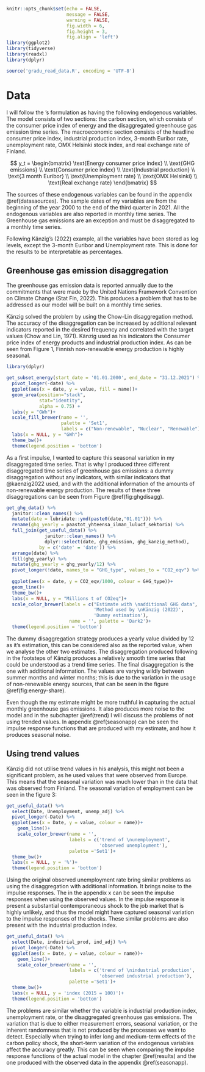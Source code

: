 ```r
knitr::opts_chunk$set(echo = FALSE,
                      message = FALSE,
                      warning = FALSE,
                      fig.width = 6,
                      fig.height = 3,
                      fig.align = 'left')
library(ggplot2)
library(tidyverse)
library(readxl)
library(dplyr)

source('gradu_read_data.R', encoding = 'UTF-8')
```

# Data

I will follow the \citeauthor{kaenzig2022}'s formulation as having the following endogenous variables. The model consists of two sections: the carbon section, which consists of the consumer price index of energy and the disaggregated greenhouse gas emission time series. The macroeconomic section consists of the headline consumer price index, industrial production index, 3-month Euribor rate, unemployment rate, OMX Helsinki stock index, and real exchange rate of Finland.


$$
y_t =
\begin{bmatrix}
\text{Energy consumer price index} \\
\text{GHG emissions} \\
\text{Consumer price index} \\
\text{Industrial production} \\
\text{3 month Euribor} \\
\text{Unemployment rate} \\
\text{OMX Helsinki} \\
\text{Real exchange rate}
\end{bmatrix}
$$

The sources of these endogenous variables can be found in the appendix \@ref(datasaources). The sample dates of my variables are from the beginning of the year 2000 to the end of the third quarter in 2021. All the endogenous variables are also reported in monthly time series. The Greenhouse gas emissions are an exception and must be disaggregated to a monthly time series.    

Following Känzig's (2022) example, all the variables have been stored as log levels, except the 3-month Euribor and Unemployment rate. This is done for the results to be interpretable as percentages.

## Greenhouse gas emission disaggregation

The greenhouse gas emission data is reported annually due to the commitments that were made by the United Nations Framework Convention on Climate Change (Stat Fin, 2022). This produces a problem that has to be addressed as our model will be built on a monthly time series. 

Känzig solved the problem by using the Chow-Lin disaggregation method. The accuracy of the disaggregation can be increased by additional relevant indicators reported in the desired frequency and correlated with the target values (Chow and Lin, 1971). Känzig used as his indicators the Consumer price index of energy products and industrial production index. As can be seen from Figure 1, Finnish non-renewable energy production is highly seasonal.   

```r

library(dplyr)

get_subset_energy(start_date = '01.01.2000', end_date = "31.12.2021") %>%
  pivot_longer(-date) %>%
  ggplot(aes(x = date, y = value, fill = name))+
  geom_area(position="stack", 
            stat="identity",
            alpha = 0.75) +
  labs(y = "GWh")+
  scale_fill_brewer(name = '',
                    palette = 'Set1',
                    labels = c("Non-renewable", "Nuclear", "Renewable"))+
  labs(x = NULL, y = "GWh")+
  theme_bw()+
  theme(legend.position = 'bottom')

```



As a first impulse, I wanted to capture this seasonal variation in my disaggregated time series. That is why I produced three different disaggregated time series of greenhouse gas emissions: a dummy disaggregation without any indicators, with similar indicators that @kaenzig2022 used, and with the additional information of the amounts of non-renewable energy production. The results of these three disaggregations can be seen from Figure \@ref(fig:ghgdisagg).



```r
 
get_ghg_data() %>%
  janitor::clean_names() %>% 
  mutate(date = lubridate::ymd(paste0(date,"01.01"))) %>%
  rename(ghg_yearly = paastot_yhteensa_ilman_lulucf_sektoria) %>%
  full_join(get_useful_data() %>%
              janitor::clean_names() %>% 
              dplyr::select(date, ghg_emission, ghg_kanzig_method), 
            by = c('date' = 'date')) %>%
  arrange(date) %>%
  fill(ghg_yearly) %>%
  mutate(ghg_yearly = ghg_yearly/12) %>%
  pivot_longer(!date, names_to = "GHG_type", values_to = "CO2_eqv") %>% 
  
  ggplot(aes(x = date, y = CO2_eqv/1000, colour = GHG_type))+
  geom_line()+
  theme_bw()+
  labs(x = NULL, y = "Millions t of CO2eq")+
  scale_color_brewer(labels = c("Estimate with \nadditional GHG data",
                                'Method used by \nKänzig (2022)',
                                'Dummy estimation'),
                       name = '', palette = 'Dark2')+
  theme(legend.position = 'bottom')

```


The dummy disaggregation strategy produces a yearly value divided by 12 as it's estimation, this can be considered also as the reported value, when we analyse the other two estimates. The disaggregation produced following in the footsteps of Känzig produces a relatively smooth time series that could be understood as a trend time series. The final disaggregation is the one with additional information. The values are varying wildly between summer months and winter months; this is due to the variation in the usage of non-renewable energy sources, that can be seen in the figure \@ref(fig:energy-share).

Even though the my estimate might be more truthful in capturing the actual monthly greenhouse gas emissions. It also produces more noise to the model and in the subchapter \@ref(trend) I will discuss the problems of not using trended values. In appendix \@ref(seasonapp) can be seen the impulse response functions that are produced with my estimate, and how it produces seasonal noise.

## Using trend values {#trend}

Känzig did not utilise trend values in his analysis, this might not been a significant problem, as he used values that were observed from Europe. This means that the seasonal variation was much lower than in the data that was observed from Finland. The seasonal variation of employment can be seen in the figure 3:

```r

get_useful_data() %>%
  select(Date, Unemployment, unemp_adj) %>% 
  pivot_longer(-Date) %>% 
  ggplot(aes(x = Date, y = value, colour = name))+
    geom_line()+
    scale_color_brewer(name = '',
                       labels = c('trend of \nunemployment',
                                  'observed unemployment'),
                       palette ='Set1')+
  theme_bw()+
  labs(x = NULL, y = '%')+
  theme(legend.position = 'bottom')
```


Using the original observed unemployment rate bring similar problems as using the disaggregation with additional information. It brings noise to the impulse responses. The in the appendix x can be seen the impulse responses when using the observed values. In the impulse response is present a substantial contemporaneous shock to the job market that is highly unlikely, and thus the model might have captured seasonal variation to the impulse responses of the shocks. These similar problems are also present with the industrial production index.

```r

get_useful_data() %>%
  select(Date, industrial_prod, ind_adj) %>% 
  pivot_longer(-Date) %>% 
  ggplot(aes(x = Date, y = value, colour = name))+
    geom_line()+
    scale_color_brewer(name = '',
                       labels = c('trend of \nindustrial production',
                                  'observed industrial production'),
                       palette ='Set1')+
  theme_bw()+
  labs(x = NULL, y = 'index (2015 = 100)')+
  theme(legend.position = 'bottom')

```

The problems are similar whether the variable is industrial production index, unemployment rate, or the disaggregated greenhouse gas emissions. The variation that is due to either measurement errors, seasonal variation, or the inherent randomness that is not produced by the processes we want to detect. Especially when trying to infer long and medium-term effects of the carbon policy shock, the short-term variation of the endogenous variables affect the accuracy greatly. This can be seen when comparing the impulse response functions of the actual model in the chapter \@ref(results) and the one produced with the observed data in the appendix \@ref(seasonapp).

\newpage
